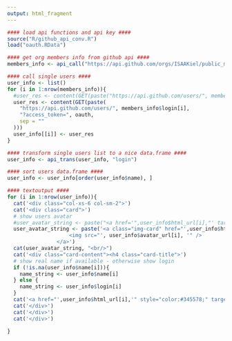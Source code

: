 ```yaml
---
output: html_fragment
---
```


<div class="row">

```r
#### load api functions and api key ####
source("R/github_api_conv.R")
load("oauth.RData")

#### get org members info from github api ####
members_info <- api_call("https://api.github.com/orgs/ISAAKiel/public_members", "login", oauth)

#### call single users ####
user_info <- list()
for (i in 1:nrow(members_info)){
  #user_res <- content(GET(paste("https://api.github.com/users/", members_info$login[i], sep = "")))
  user_res <- content(GET(paste(
    "https://api.github.com/users/", members_info$login[i], 
    "?access_token=", oauth, 
    sep = ""
  )))
  user_info[[i]] <- user_res
}

#### transform single users list to a nice data.frame ####
user_info <- api_trans(user_info, "login")

#### sort users data.frame ####
user_info <- user_info[order(user_info$name), ]
```

```r
#### textoutput ####
for (i in 1:nrow(user_info)){
  cat('<div class="col-xs-6 col-sm-2">')
  cat('<div class="card">')
  # show users avatar
  #user_avatar_string <- paste("<a href='",user_info$html_url[i],"' target="_blank">","<img src='", user_info$avatar_url[i], "' alt='", user_info$login[i], "' width = 48></a> ")
  user_avatar_string <- paste('<a class="img-card" href="',user_info$html_url[i],'" target="_blank" ">
                    <img src="', user_info$avatar_url[i], '" />
                </a>')
  cat(user_avatar_string, "<br/>")
  cat('<div class="card-content"><h4 class="card-title">')
  # show real name if available - otherwise show login
  if (!is.na(user_info$name[i])){
    name_string <- user_info$name[i]
  } else {
    name_string <- user_info$login[i]
  }
  cat('<a href="',user_info$html_url[i],'" style="color:#345578;" target="_blank">',name_string, "</a></h4><br/>")
  cat('</div>')
  cat('</div>')
  cat('</div>')
  
}
```
</div>
